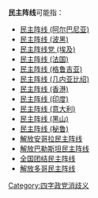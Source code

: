 '''民主阵线'''可能指：
*[[民主阵线_(阿尔巴尼亚)|民主阵线 (阿尔巴尼亚)]]
*[[民主阵线_(波黑)|民主阵线 (波黑)]]
*[[民主阵线党_(埃及)|民主阵线党 (埃及)]]
*[[民主阵线_(法国)|民主阵线 (法国)]]
*[[民主阵线_(格鲁吉亚)|民主阵线 (格鲁吉亚)]]
*[[民主阵线_(几内亚比绍)|民主阵线 (几内亚比绍)]]
*[[民主阵线_(香港)|民主阵线 (香港)]]
*[[民主阵线_(印度)|民主阵线 (印度)]]
*[[民主阵线_(意大利)|民主阵线 (意大利)]]
*[[民主阵线_(黑山)|民主阵线 (黑山)]]
*[[民主阵线_(秘鲁)|民主阵线 (秘鲁)]]
*[[解放安哥拉民主阵线|解放安哥拉民主阵线]]
*[[解放巴勒斯坦民主阵线|解放巴勒斯坦民主阵线]]
*[[全国团结民主阵线|全国团结民主阵线]]
*[[解放多哥民主阵线|解放多哥民主阵线]]

{{消歧义}}

[[Category:四字政党消歧义|Category:四字政党消歧义]]